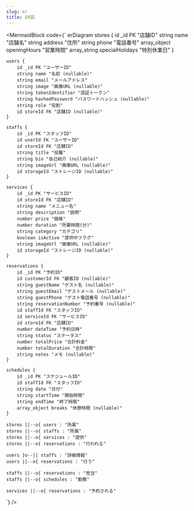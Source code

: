 ```yaml
---
slug: er
title: ER図
---  
```


<MermaidBlock code={`
erDiagram
    stores {
        id _id PK "店舗ID"
        string name "店舗名"
        string address "住所"
        string phone "電話番号"
        array_object openingHours "営業時間"
        array_string specialHolidays "特別休業日"
    }

    users {
        id _id PK "ユーザーID"
        string name "名前 (nullable)"
        string email "メールアドレス"
        string image "画像URL (nullable)"
        string tokenIdentifier "認証トークン"
        string hashedPassword "パスワードハッシュ (nullable)"
        string role "役割"
        id storeId FK "店舗ID (nullable)"
    }

    staffs {
        id _id PK "スタッフID"
        id userId FK "ユーザーID"
        id storeId FK "店舗ID"
        string title "役職"
        string bio "自己紹介 (nullable)"
        string imageUrl "画像URL (nullable)"
        id storageId "ストレージID (nullable)"
    }

    services {
        id _id PK "サービスID"
        id storeId FK "店舗ID"
        string name "メニュー名"
        string description "説明"
        number price "価格"
        number duration "所要時間(分)"
        string category "カテゴリ"
        boolean isActive "提供中フラグ"
        string imageUrl "画像URL (nullable)"
        id storageId "ストレージID (nullable)"
    }

    reservations {
        id _id PK "予約ID"
        id customerId FK "顧客ID (nullable)"
        string guestName "ゲスト名 (nullable)"
        string guestEmail "ゲストメール (nullable)"
        string guestPhone "ゲスト電話番号 (nullable)"
        string reservationNumber "予約番号 (nullable)"
        id staffId FK "スタッフID"
        id serviceId FK "サービスID"
        id storeId FK "店舗ID"
        number dateTime "予約日時"
        string status "ステータス"
        number totalPrice "合計料金"
        number totalDuration "合計時間"
        string notes "メモ (nullable)"
    }

    schedules {
        id _id PK "スケジュールID"
        id staffId FK "スタッフID"
        string date "日付"
        string startTime "開始時間"
        string endTime "終了時間"
        array_object breaks "休憩時間 (nullable)"
    }

    stores ||--o{ users : "所属"
    stores ||--o{ staffs : "所属"
    stores ||--o{ services : "提供"
    stores ||--o{ reservations : "行われる"

    users }o--|| staffs : "詳細情報"
    users ||--o{ reservations : "行う"

    staffs ||--o{ reservations : "担当"
    staffs ||--o{ schedules : "勤務"

    services ||--o{ reservations : "予約される"
`} />
